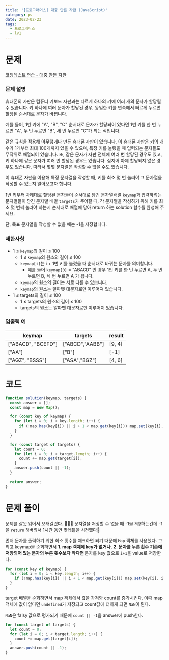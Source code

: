 ```yaml
---
title: '[프로그래머스] 대충 만든 자판 (JavaScript)'
category: ps
date: 2023-02-23
tags:
  - 프로그래머스
  - lv1
---
```


# 문제

[코딩테스트 연습 - 대충 만든 자판](https://school.programmers.co.kr/learn/courses/30/lessons/160586)

### 문제 설명

휴대폰의 자판은 컴퓨터 키보드 자판과는 다르게 하나의 키에 여러 개의 문자가 할당될 수 있습니다. 키 하나에 여러 문자가 할당된 경우, 동일한 키를 연속해서 빠르게 누르면 할당된 순서대로 문자가 바뀝니다.

예를 들어, 1번 키에 "A", "B", "C" 순서대로 문자가 할당되어 있다면 1번 키를 한 번 누르면 "A", 두 번 누르면 "B", 세 번 누르면 "C"가 되는 식입니다.

같은 규칙을 적용해 아무렇게나 만든 휴대폰 자판이 있습니다. 이 휴대폰 자판은 키의 개수가 1개부터 최대 100개까지 있을 수 있으며, 특정 키를 눌렀을 때 입력되는 문자들도 무작위로 배열되어 있습니다. 또, 같은 문자가 자판 전체에 여러 번 할당된 경우도 있고, 키 하나에 같은 문자가 여러 번 할당된 경우도 있습니다. 심지어 아예 할당되지 않은 경우도 있습니다. 따라서 몇몇 문자열은 작성할 수 없을 수도 있습니다.

이 휴대폰 자판을 이용해 특정 문자열을 작성할 때, 키를 최소 몇 번 눌러야 그 문자열을 작성할 수 있는지 알아보고자 합니다.

1번 키부터 차례대로 할당된 문자들이 순서대로 담긴 문자열배열 `keymap`과 입력하려는 문자열들이 담긴 문자열 배열 `targets`가 주어질 때, 각 문자열을 작성하기 위해 키를 최소 몇 번씩 눌러야 하는지 순서대로 배열에 담아 return 하는 solution 함수를 완성해 주세요.

단, 목표 문자열을 작성할 수 없을 때는 -1을 저장합니다.

### 제한사항

- 1 ≤ `keymap`의 길이 ≤ 100
  - 1 ≤ `keymap`의 원소의 길이 ≤ 100
  - `keymap[i]`는 i + 1번 키를 눌렀을 때 순서대로 바뀌는 문자를 의미합니다.
    - 예를 들어 `keymap[0]` = "ABACD" 인 경우 1번 키를 한 번 누르면 A, 두 번 누르면 B, 세 번 누르면 A 가 됩니다.
  - `keymap`의 원소의 길이는 서로 다를 수 있습니다.
  - `keymap`의 원소는 알파벳 대문자로만 이루어져 있습니다.
- 1 ≤ targets의 길이 ≤ 100
  - 1 ≤ targets의 원소의 길이 ≤ 100
  - targets의 원소는 알파벳 대문자로만 이루어져 있습니다.

### 입출력 예

| keymap             | targets         | result |
| ------------------ | --------------- | ------ |
| ["ABACD", "BCEFD"] | ["ABCD","AABB"] | [9, 4] |
| ["AA"]             | ["B"]           | [-1]   |
| ["AGZ", "BSSS"]    | ["ASA","BGZ"]   | [4, 6] |

# 코드

```jsx
function solution(keymap, targets) {
  const answer = [];
  const map = new Map();

  for (const key of keymap) {
    for (let i = 0; i < key.length; i++) {
      if (!map.has(key[i]) || i + 1 < map.get(key[i])) map.set(key[i], i + 1);
    }
  }

  for (const target of targets) {
    let count = 0;
    for (let i = 0; i < target.length; i++) {
      count += map.get(target[i]);
    }
    answer.push(count || -1);
  }

  return answer;
}
```

# 문제 풀이

문제를 잘못 읽어서 오래걸렸다..🤬🤬🤬 문자열을 저장할 수 없을 때 -1을 `저장`하는건데 -1을 `return` 해버려서 1시간 동안 맞왜틀을 시전했다🥲

먼저 문자를 출력하기 위한 최소 횟수를 체크하면 되기 때문에 `Map` 객체를 사용했다. 그리고 keymap을 순회하면서 **1. map 객체에 key가 없거나**, **2. 문자를 누른 횟수 기존에 저장되어 있는 문자의 누른 횟수보다 작다면** 문자를 key 값으로 `i+1`을 value로 저장한다.

```jsx
for (const key of keymap) {
  for (let i = 0; i < key.length; i++) {
    if (!map.has(key[i]) || i + 1 < map.get(key[i])) map.set(key[i], i + 1);
  }
}
```

target 배열을 순회하면서 map 객체에서 값을 가져와 count를 증가시킨다. 이때 map객체에 값이 없다면 `undefined`가 저장되고 count값에 더하게 되면 `NaN`이 된다.

`NaN`은 falsy 값으로 평가되기 때문에 `count || -1`을 answer에 push한다.

```jsx
for (const target of targets) {
  let count = 0;
  for (let i = 0; i < target.length; i++) {
    count += map.get(target[i]);
  }
  answer.push(count || -1);
}
```

